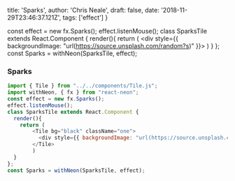   title: 'Sparks',
  author: 'Chris Neale',
  draft: false,
  date: '2018-11-29T23:46:37.121Z',
  tags: ['effect']
}

const effect = new fx.Sparks();
effect.listenMouse();
class SparksTile extends React.Component {
  render(){
    return (
        <Tile bg="black" className="one">
          <div style={{ backgroundImage: "url(https://source.unsplash.com/random?s)" }}></div>
        </Tile>
        )
  }
};
const Sparks = withNeon(SparksTile, effect);

### Sparks

```javascript
import { Tile } from "../../components/Tile.js";
import withNeon, { fx } from "react-neon";
const effect = new fx.Sparks();
effect.listenMouse();
class SparksTile extends React.Component {
  render(){
    return (
        <Tile bg="black" className="one">
          <div style={{ backgroundImage: "url(https://source.unsplash.com/random?s)" }}></div>
        </Tile>
        )
  }
};
const Sparks = withNeon(SparksTile, effect);
```

<Sparks />